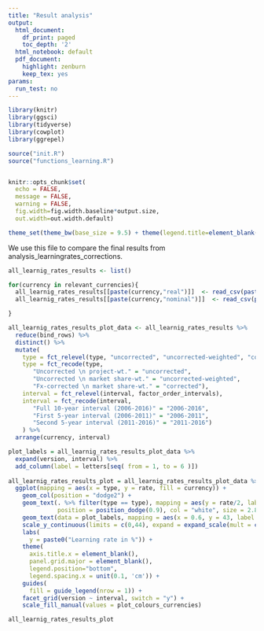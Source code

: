 ```yaml
---
title: "Result analysis"
output:
  html_document:
    df_print: paged
    toc_depth: '2'
  html_notebook: default
  pdf_document:
    highlight: zenburn
    keep_tex: yes
params:
  run_test: no
---
```


```r

library(knitr)
library(ggsci)
library(tidyverse)
library(cowplot)
library(ggrepel)

source("init.R")
source("functions_learning.R")


knitr::opts_chunk$set(
  echo = FALSE, 
  message = FALSE, 
  warning = FALSE,
  fig.width=fig.width.baseline*output.size, 
  out.width=out.width.default)

theme_set(theme_bw(base_size = 9.5) + theme(legend.title=element_blank()))

```


We use this file to compare the final results from analysis_learningrates_corrections.

```r

all_learnig_rates_results <- list()

for(currency in relevant_currencies){
  all_learnig_rates_results[[paste(currency,"real")]]  <- read_csv(paste0("output/results/learning_rate_results_",currency,"_real.csv"))
  all_learnig_rates_results[[paste(currency,"nominal")]]  <- read_csv(paste0("output/results/learning_rate_results_",currency,"_nominal.csv"))

}

```


```r

all_learnig_rates_results_plot_data <- all_learnig_rates_results %>%   
  reduce(bind_rows) %>% 
  distinct() %>% 
  mutate(
    type = fct_relevel(type, "uncorrected", "uncorrected-weighted", "corrected"),
    type = fct_recode(type,
       "Uncorrected \n project-wt." = "uncorrected",
       "Uncorrected \n market share-wt." = "uncorrected-weighted",
       "Fx-corrected \n market share-wt." = "corrected"),
    interval = fct_relevel(interval, factor_order_intervals),
    interval = fct_recode(interval,
       "Full 10-year interval (2006-2016)" = "2006-2016",
       "First 5-year interval (2006-2011)" = "2006-2011",
       "Second 5-year interval (2011-2016)" = "2011-2016")
    ) %>% 
  arrange(currency, interval)

plot_labels = all_learnig_rates_results_plot_data %>% 
  expand(version, interval) %>% 
  add_column(label = letters[seq( from = 1, to = 6 )])
  
all_learnig_rates_results_plot = all_learnig_rates_results_plot_data %>% 
  ggplot(mapping = aes(x = type, y = rate, fill = currency)) +
    geom_col(position = "dodge2") +
    geom_text(. %>% filter(type == type), mapping = aes(y = rate/2, label = round(rate)), 
              position = position_dodge(0.9), col = "white", size = 2.8, angle = 90) +
    geom_text(data = plot_labels, mapping = aes(x = 0.6, y = 43, label = label), fontface = "bold") +
    scale_y_continuous(limits = c(0,44), expand = expand_scale(mult = c(0, 0.1))) +
    labs(
      y = paste0("Learning rate in %")) +
    theme(
      axis.title.x = element_blank(),
      panel.grid.major = element_blank(),
      legend.position="bottom",
      legend.spacing.x = unit(0.1, 'cm')) +
    guides(
      fill = guide_legend(nrow = 1)) +
    facet_grid(version ~ interval, switch = "y") +
    scale_fill_manual(values = plot_colours_currencies)

all_learnig_rates_results_plot


```

